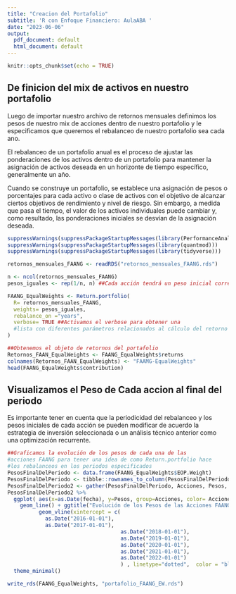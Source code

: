 ```yaml
---
title: "Creacion del Portafolio"
subtitle: 'R con Enfoque Financiero: AulaABA '
date: "2023-06-06"
output:
  pdf_document: default
  html_document: default
---
```


```r
knitr::opts_chunk$set(echo = TRUE)
```

## De finicion del mix de activos en nuestro portafolio

Luego de importar nuestro archivo de retornos mensuales definimos los pesos de nuestro mix de acciones dentro de nuestro portafolio y le especificamos que queremos el rebalanceo de nuestro portafolio sea cada ano.

El rebalanceo de un portafolio anual es el proceso de ajustar las ponderaciones de los activos dentro de un portafolio para mantener la asignación de activos deseada en un horizonte de tiempo específico, generalmente un año.

Cuando se construye un portafolio, se establece una asignación de pesos o porcentajes para cada activo o clase de activos con el objetivo de alcanzar ciertos objetivos de rendimiento y nivel de riesgo. Sin embargo, a medida que pasa el tiempo, el valor de los activos individuales puede cambiar y, como resultado, las ponderaciones iniciales se desvían de la asignación deseada.

```r
suppressWarnings(suppressPackageStartupMessages(library(PerformanceAnalytics)))
suppressWarnings(suppressPackageStartupMessages(library(quantmod)))
suppressWarnings(suppressPackageStartupMessages(library(tidyverse)))

retornos_mensuales_FAANG <- readRDS("retornos_mensuales_FAANG.rds")

n <- ncol(retornos_mensuales_FAANG)
pesos_iguales <- rep(1/n, n) ##Cada acción tendrá un peso inicial correspondiente al 20%

FAANG_EqualWeights <- Return.portfolio(
  R= retornos_mensuales_FAANG, 
  weights= pesos_iguales, 
  rebalance_on ="years", 
  verbose= TRUE ##Activamos el verbose para obtener una 
  #lista con diferentes parámetros relacionados al cálculo del retorno de este indice
)

##Obtenemos el objeto de retornos del portafolio
Retornos_FAAN_EqualWeights <- FAANG_EqualWeights$returns
colnames(Retornos_FAAN_EqualWeights) <- "FAAMG-EqualWeights"
head(FAANG_EqualWeights$contribution)
```

## Visualizamos el Peso de Cada accion al final del periodo

Es importante tener en cuenta que la periodicidad del rebalanceo y los pesos iniciales de cada acción se pueden modificar de acuerdo la estrategia de inversión seleccionada o un análisis técnico anterior como una optimización recurrente.

```r
##Graficamos la evolución de los pesos de cada una de las 
#acciones FAANG para tener una idea de como Return.portfolio hace
#los rebalanceos en los periodos especificados
PesosFinalDelPeriodo <- data.frame(FAANG_EqualWeights$EOP.Weight) 
PesosFinalDelPeriodo <- tibble::rownames_to_column(PesosFinalDelPeriodo, "fecha")
PesosFinalDelPeriodo2 <- gather(PesosFinalDelPeriodo, Acciones, Pesos, -fecha)
PesosFinalDelPeriodo2 %>%
  ggplot( aes(x=as.Date(fecha), y=Pesos, group=Acciones, color= Acciones)) +
    geom_line() + ggtitle("Evolución de los Pesos de las Acciones FAANG") + labs(x= "Fecha") +
          geom_vline(xintercept = c(
            as.Date("2016-01-01"),
            as.Date("2017-01-01"),
                                    as.Date("2018-01-01"),
                                    as.Date("2019-01-01"),
                                    as.Date("2020-01-01"),
                                    as.Date("2021-01-01"),
                                    as.Date("2022-01-01")
                                    ) , linetype="dotted",  color = "blue", linewidth=0.2) +
  theme_minimal()
```

```r
write_rds(FAANG_EqualWeights, "portafolio_FAANG_EW.rds")
```

